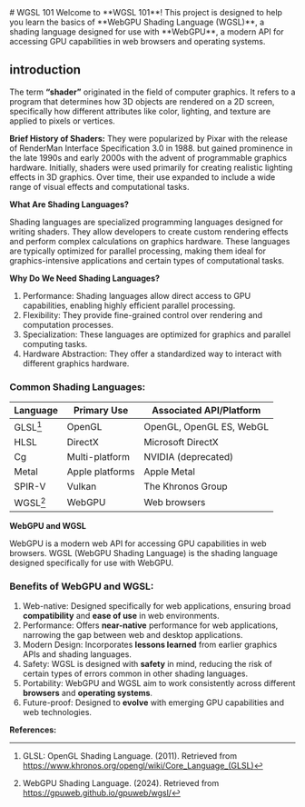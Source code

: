 
<div className="relative">
# WGSL 101
Welcome to **WGSL 101**! This project is designed to help you learn the basics of **WebGPU Shading Language (WGSL)**, a shading language designed for use with **WebGPU**, a modern API for accessing GPU capabilities in web browsers and operating systems.
<div className="absolute h-full top-0 left-1/2 -translate-x-1/2 mx-auto w-full">
  <WGSLShaderComponent
    style={{height: "100%"}}
    className="w-full max-h-full scale-105"
    shaderCode={wgslCode}
    showTooltip
  />
</div>
</div>

## introduction

The term **“shader”** originated in the field of computer graphics. It refers to a program that determines how 3D objects are rendered on a 2D screen, specifically how different attributes like color, lighting, and texture are applied to pixels or vertices.

**Brief History of Shaders:**
They were popularized by Pixar with the release of RenderMan Interface Specification 3.0 in 1988. but gained prominence in the late 1990s and early 2000s with the advent of programmable graphics hardware. Initially, shaders were used primarily for creating realistic lighting effects in 3D graphics. Over time, their use expanded to include a wide range of visual effects and computational tasks.

**What Are Shading Languages?**

Shading languages are specialized programming languages designed for writing shaders. They allow developers to create custom rendering effects and perform complex calculations on graphics hardware. These languages are typically optimized for parallel processing, making them ideal for graphics-intensive applications and certain types of computational tasks.

**Why Do We Need Shading Languages?**

1. Performance: Shading languages allow direct access to GPU capabilities, enabling highly efficient parallel processing.
2. Flexibility: They provide fine-grained control over rendering and computation processes.
3. Specialization: These languages are optimized for graphics and parallel computing tasks.
4. Hardware Abstraction: They offer a standardized way to interact with different graphics hardware.

### Common Shading Languages:

| Language | Primary Use     | Associated API/Platform  |
| -------- | --------------- | ------------------------ |
| GLSL[^1] | OpenGL          | OpenGL, OpenGL ES, WebGL |
| HLSL     | DirectX         | Microsoft DirectX        |
| Cg       | Multi-platform  | NVIDIA (deprecated)      |
| Metal    | Apple platforms | Apple Metal              |
| SPIR-V   | Vulkan          | The Khronos Group        |
| WGSL[^2] | WebGPU          | Web browsers             |

**WebGPU and WGSL**

WebGPU is a modern web API for accessing GPU capabilities in web browsers. WGSL (WebGPU Shading Language) is the shading language designed specifically for use with WebGPU.

### Benefits of WebGPU and WGSL:

1. Web-native: Designed specifically for web applications, ensuring broad **compatibility** and **ease of use** in web environments.
2. Performance: Offers **near-native** performance for web applications, narrowing the gap between web and desktop applications.
3. Modern Design: Incorporates **lessons learned** from earlier graphics APIs and shading languages.
4. Safety: WGSL is designed with **safety** in mind, reducing the risk of certain types of errors common in other shading languages.
5. Portability: WebGPU and WGSL aim to work consistently across different **browsers** and **operating systems**.
6. Future-proof: Designed to **evolve** with emerging GPU capabilities and web technologies.

**References:**
[^1]: GLSL: OpenGL Shading Language. (2011). Retrieved from https://www.khronos.org/opengl/wiki/Core_Language_(GLSL)

[^2]: WebGPU Shading Language. (2024). Retrieved from https://gpuweb.github.io/gpuweb/wgsl/
